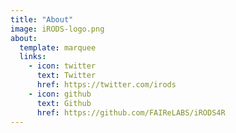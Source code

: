 ```yaml
---
title: "About"
image: iRODS-logo.png
about:
  template: marquee
  links:
    - icon: twitter
      text: Twitter
      href: https://twitter.com/irods
    - icon: github
      text: Github
      href: https://github.com/FAIReLABS/iRODS4R
---
```

